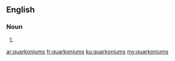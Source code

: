 ==English==

===Noun===
{{head|en|plural}}

# {{plural of|quarkonium|lang=en}}

[[ar:quarkoniums]]
[[fr:quarkoniums]]
[[ku:quarkoniums]]
[[my:quarkoniums]]